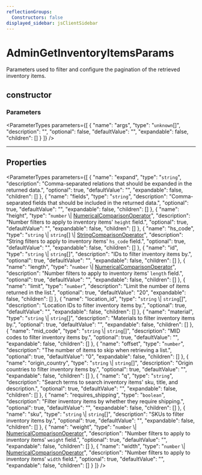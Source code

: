 ```yaml
---
reflectionGroups:
  Constructors: false
displayed_sidebar: jsClientSidebar
---
```



# AdminGetInventoryItemsParams

Parameters used to filter and configure the pagination of the retrieved inventory items.

## constructor

### Parameters

<ParameterTypes parameters={[
  {
    "name": "args",
    "type": "`unknown`[]",
    "description": "",
    "optional": false,
    "defaultValue": "",
    "expandable": false,
    "children": []
  }
]} />

___

## Properties

<ParameterTypes parameters={[
  {
    "name": "expand",
    "type": "`string`",
    "description": "Comma-separated relations that should be expanded in the returned data.",
    "optional": true,
    "defaultValue": "",
    "expandable": false,
    "children": []
  },
  {
    "name": "fields",
    "type": "`string`",
    "description": "Comma-separated fields that should be included in the returned data.",
    "optional": true,
    "defaultValue": "",
    "expandable": false,
    "children": []
  },
  {
    "name": "height",
    "type": "`number` \\| [NumericalComparisonOperator](js_client.internal.NumericalComparisonOperator.mdx)",
    "description": "Number filters to apply to inventory items' `height` field.",
    "optional": true,
    "defaultValue": "",
    "expandable": false,
    "children": []
  },
  {
    "name": "hs_code",
    "type": "`string` \\| `string`[] \\| [StringComparisonOperator](js_client.internal.StringComparisonOperator.mdx)",
    "description": "String filters to apply to inventory items' `hs_code` field.",
    "optional": true,
    "defaultValue": "",
    "expandable": false,
    "children": []
  },
  {
    "name": "id",
    "type": "`string` \\| `string`[]",
    "description": "IDs to filter inventory items by.",
    "optional": true,
    "defaultValue": "",
    "expandable": false,
    "children": []
  },
  {
    "name": "length",
    "type": "`number` \\| [NumericalComparisonOperator](js_client.internal.NumericalComparisonOperator.mdx)",
    "description": "Number filters to apply to inventory items' `length` field.",
    "optional": true,
    "defaultValue": "",
    "expandable": false,
    "children": []
  },
  {
    "name": "limit",
    "type": "`number`",
    "description": "Limit the number of items returned in the list.",
    "optional": true,
    "defaultValue": "20",
    "expandable": false,
    "children": []
  },
  {
    "name": "location_id",
    "type": "`string` \\| `string`[]",
    "description": "Location IDs to filter inventory items by.",
    "optional": true,
    "defaultValue": "",
    "expandable": false,
    "children": []
  },
  {
    "name": "material",
    "type": "`string` \\| `string`[]",
    "description": "Materials to filter inventory items by.",
    "optional": true,
    "defaultValue": "",
    "expandable": false,
    "children": []
  },
  {
    "name": "mid_code",
    "type": "`string` \\| `string`[]",
    "description": "MID codes to filter inventory items by.",
    "optional": true,
    "defaultValue": "",
    "expandable": false,
    "children": []
  },
  {
    "name": "offset",
    "type": "`number`",
    "description": "The number of items to skip when retrieving a list.",
    "optional": true,
    "defaultValue": "0",
    "expandable": false,
    "children": []
  },
  {
    "name": "origin_country",
    "type": "`string` \\| `string`[]",
    "description": "Origin countries to filter inventory items by.",
    "optional": true,
    "defaultValue": "",
    "expandable": false,
    "children": []
  },
  {
    "name": "q",
    "type": "`string`",
    "description": "Search terms to search inventory items' sku, title, and description.",
    "optional": true,
    "defaultValue": "",
    "expandable": false,
    "children": []
  },
  {
    "name": "requires_shipping",
    "type": "`boolean`",
    "description": "Filter inventory items by whether they require shipping.",
    "optional": true,
    "defaultValue": "",
    "expandable": false,
    "children": []
  },
  {
    "name": "sku",
    "type": "`string` \\| `string`[]",
    "description": "SKUs to filter inventory items by.",
    "optional": true,
    "defaultValue": "",
    "expandable": false,
    "children": []
  },
  {
    "name": "weight",
    "type": "`number` \\| [NumericalComparisonOperator](js_client.internal.NumericalComparisonOperator.mdx)",
    "description": "Number filters to apply to inventory items' `weight` field.",
    "optional": true,
    "defaultValue": "",
    "expandable": false,
    "children": []
  },
  {
    "name": "width",
    "type": "`number` \\| [NumericalComparisonOperator](js_client.internal.NumericalComparisonOperator.mdx)",
    "description": "Number filters to apply to inventory items' `width` field.",
    "optional": true,
    "defaultValue": "",
    "expandable": false,
    "children": []
  }
]} />
